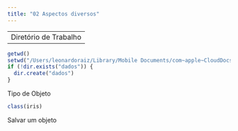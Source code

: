```yaml
---
title: "02 Aspectos diversos"
---
```


---
Diretório de Trabalho
---
```r
getwd()
setwd("/Users/leonardoraiz/Library/Mobile Documents/com~apple~CloudDocs/CPQD/Cursos/Trilha Ciencia de Dados/CienciaDeDados/Modulo 1/R")
if (!dir.exists("dados")) {
  dir.create("dados")
}
```
Tipo de Objeto
```r
class(iris)
```
Salvar um objeto
```r
```
